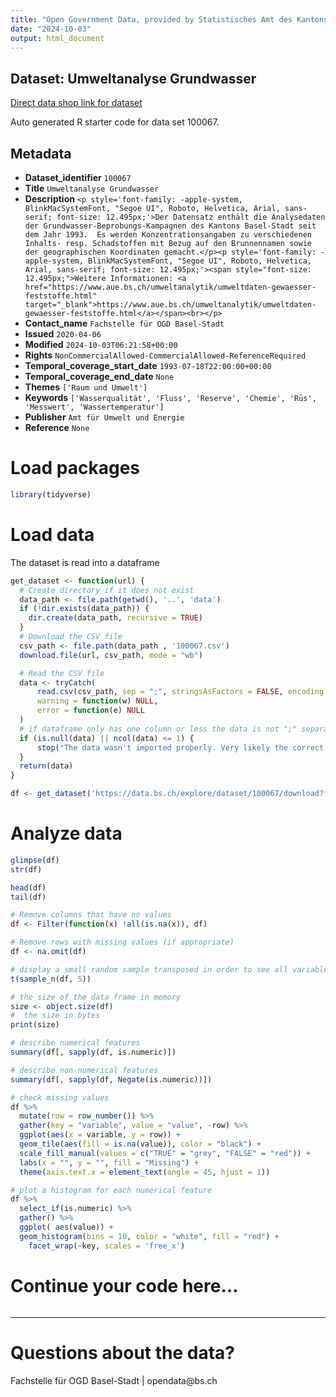 ```yaml
---
title: "Open Government Data, provided by Statistisches Amt des Kantons Basel-Stadt - Fachstelle OGD"
date: "2024-10-03"
output: html_document
---
```


## Dataset: Umweltanalyse Grundwasser

[Direct data shop link for dataset](https://data.bs.ch/explore/dataset/100067)

Auto generated R starter code for data set 100067.

## Metadata

- **Dataset_identifier** `100067`
- **Title** `Umweltanalyse Grundwasser`
- **Description** `<p style='font-family: -apple-system, BlinkMacSystemFont, "Segoe UI", Roboto, Helvetica, Arial, sans-serif; font-size: 12.495px;'>Der Datensatz enthält die Analysedaten der Grundwasser-Beprobungs-Kampagnen des Kantons Basel-Stadt seit dem Jahr 1993.  Es werden Konzentrationsangaben zu verschiedenen Inhalts- resp. Schadstoffen mit Bezug auf den Brunnennamen sowie der geographischen Koordinaten gemacht.</p><p style='font-family: -apple-system, BlinkMacSystemFont, "Segoe UI", Roboto, Helvetica, Arial, sans-serif; font-size: 12.495px;'><span style="font-size: 12.495px;">Weitere Informationen: <a href="https://www.aue.bs.ch/umweltanalytik/umweltdaten-gewaesser-feststoffe.html" target="_blank">https://www.aue.bs.ch/umweltanalytik/umweltdaten-gewaesser-feststoffe.html</a></span><br></p>`
- **Contact_name** `Fachstelle für OGD Basel-Stadt`
- **Issued** `2020-04-06`
- **Modified** `2024-10-03T06:21:58+00:00`
- **Rights** `NonCommercialAllowed-CommercialAllowed-ReferenceRequired`
- **Temporal_coverage_start_date** `1993-07-18T22:00:00+00:00`
- **Temporal_coverage_end_date** `None`
- **Themes** `['Raum und Umwelt']`
- **Keywords** `['Wasserqualität', 'Fluss', 'Reserve', 'Chemie', 'Rüs', 'Messwert', 'Wassertemperatur']`
- **Publisher** `Amt für Umwelt und Energie`
- **Reference** `None`


# Load packages

```r

library(tidyverse)
```

# Load data

The dataset is read into a dataframe

```r
get_dataset <- function(url) {
  # Create directory if it does not exist
  data_path <- file.path(getwd(), '..', 'data')
  if (!dir.exists(data_path)) {
    dir.create(data_path, recursive = TRUE)
  }
  # Download the CSV file
  csv_path <- file.path(data_path , '100067.csv')
  download.file(url, csv_path, mode = "wb")

  # Read the CSV file
  data <- tryCatch(
      read.csv(csv_path, sep = ";", stringsAsFactors = FALSE, encoding = "UTF-8"),
      warning = function(w) NULL,
      error = function(e) NULL
  )
  # if dataframe only has one column or less the data is not ";" separated
  if (is.null(data) || ncol(data) <= 1) {
      stop("The data wasn't imported properly. Very likely the correct separator couldn't be found.\nPlease check the dataset manually and adjust the code.")
  }
  return(data)
}
```

```r

df <- get_dataset('https://data.bs.ch/explore/dataset/100067/download?format=csv&timezone=Europe%2FZurich')

```

# Analyze data

```r

glimpse(df)
str(df)

head(df)
tail(df)

```

```r
# Remove columns that have no values
df <- Filter(function(x) !all(is.na(x)), df)

# Remove rows with missing values (if appropriate)
df <- na.omit(df)
```

```r
# display a small random sample transposed in order to see all variables
t(sample_n(df, 5))
```

```r
# the size of the data frame in memory
size <- object.size(df)
#  the size in bytes
print(size)
```

```r
# describe numerical features
summary(df[, sapply(df, is.numeric)])
```

```r
# describe non-numerical features
summary(df[, sapply(df, Negate(is.numeric))])
```

```r
# check missing values
df %>%
  mutate(row = row_number()) %>%
  gather(key = "variable", value = "value", -row) %>%
  ggplot(aes(x = variable, y = row)) +
  geom_tile(aes(fill = is.na(value)), color = "black") +
  scale_fill_manual(values = c("TRUE" = "grey", "FALSE" = "red")) +
  labs(x = "", y = "", fill = "Missing") +
  theme(axis.text.x = element_text(angle = 45, hjust = 1))
```

```r
# plot a histogram for each numerical feature
df %>%
  select_if(is.numeric) %>%
  gather() %>%
  ggplot( aes(value)) +
  geom_histogram(bins = 10, color = "white", fill = "red") +
    facet_wrap(~key, scales = 'free_x')
```

# Continue your code here...

```r

```
------------------------------------------------------------------------

# Questions about the data?

Fachstelle für OGD Basel-Stadt | opendata@bs.ch
